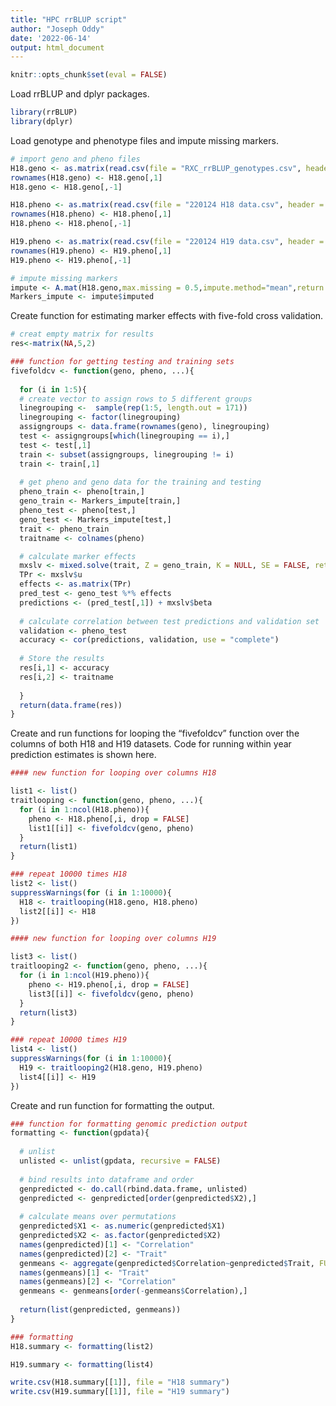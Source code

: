 ---
title: "HPC rrBLUP script"
author: "Joseph Oddy"
date: '2022-06-14'
output: html_document
---

```{r setup, include = FALSE}
knitr::opts_chunk$set(eval = FALSE)
```
Load rrBLUP and dplyr packages.

```{r}
library(rrBLUP)
library(dplyr)
```

Load genotype and phenotype files and impute missing markers.

```{r}
# import geno and pheno files
H18.geno <- as.matrix(read.csv(file = "RXC_rrBLUP_genotypes.csv", header = TRUE))
rownames(H18.geno) <- H18.geno[,1]
H18.geno <- H18.geno[,-1]

H18.pheno <- as.matrix(read.csv(file = "220124 H18 data.csv", header = TRUE))
rownames(H18.pheno) <- H18.pheno[,1]
H18.pheno <- H18.pheno[,-1]

H19.pheno <- as.matrix(read.csv(file = "220124 H19 data.csv", header = TRUE))
rownames(H19.pheno) <- H19.pheno[,1]
H19.pheno <- H19.pheno[,-1]

# impute missing markers
impute <- A.mat(H18.geno,max.missing = 0.5,impute.method="mean",return.imputed=T)
Markers_impute <- impute$imputed
```

Create function for estimating marker effects with five-fold cross validation.

```{r}
# creat empty matrix for results
res<-matrix(NA,5,2)

### function for getting testing and training sets
fivefoldcv <- function(geno, pheno, ...){
  
  for (i in 1:5){
  # create vector to assign rows to 5 different groups
  linegrouping <-  sample(rep(1:5, length.out = 171))
  linegrouping <- factor(linegrouping)
  assigngroups <- data.frame(rownames(geno), linegrouping)
  test <- assigngroups[which(linegrouping == i),]
  test <- test[,1]
  train <- subset(assigngroups, linegrouping != i)
  train <- train[,1]
  
  # get pheno and geno data for the training and testing
  pheno_train <- pheno[train,]
  geno_train <- Markers_impute[train,]
  pheno_test <- pheno[test,]
  geno_test <- Markers_impute[test,]
  trait <- pheno_train
  traitname <- colnames(pheno)

  # calculate marker effects
  mxslv <- mixed.solve(trait, Z = geno_train, K = NULL, SE = FALSE, return.Hinv=FALSE)
  TPr <- mxslv$u
  effects <- as.matrix(TPr)
  pred_test <- geno_test %*% effects
  predictions <- (pred_test[,1]) + mxslv$beta
  
  # calculate correlation between test predictions and validation set
  validation <- pheno_test
  accuracy <- cor(predictions, validation, use = "complete")
  
  # Store the results
  res[i,1] <- accuracy
  res[i,2] <- traitname
  
  }
  return(data.frame(res))
}
```

Create and run functions for looping the "fivefoldcv" function over the columns of both H18 and H19 datasets. Code for running within year prediction estimates is shown here.

```{r}
#### new function for looping over columns H18

list1 <- list()
traitlooping <- function(geno, pheno, ...){
  for (i in 1:ncol(H18.pheno)){
    pheno <- H18.pheno[,i, drop = FALSE]
    list1[[i]] <- fivefoldcv(geno, pheno)
  }
  return(list1)
}

### repeat 10000 times H18
list2 <- list()
suppressWarnings(for (i in 1:10000){
  H18 <- traitlooping(H18.geno, H18.pheno)
  list2[[i]] <- H18
})

#### new function for looping over columns H19

list3 <- list()
traitlooping2 <- function(geno, pheno, ...){
  for (i in 1:ncol(H19.pheno)){
    pheno <- H19.pheno[,i, drop = FALSE]
    list3[[i]] <- fivefoldcv(geno, pheno)
  }
  return(list3)
}

### repeat 10000 times H19
list4 <- list()
suppressWarnings(for (i in 1:10000){
  H19 <- traitlooping2(H18.geno, H19.pheno)
  list4[[i]] <- H19
})
```

Create and run function for formatting the output.

```{r}
### function for formatting genomic prediction output
formatting <- function(gpdata){
  
  # unlist
  unlisted <- unlist(gpdata, recursive = FALSE)
  
  # bind results into dataframe and order
  genpredicted <- do.call(rbind.data.frame, unlisted)
  genpredicted <- genpredicted[order(genpredicted$X2),]
  
  # calculate means over permutations
  genpredicted$X1 <- as.numeric(genpredicted$X1)
  genpredicted$X2 <- as.factor(genpredicted$X2)
  names(genpredicted)[1] <- "Correlation"
  names(genpredicted)[2] <- "Trait"
  genmeans <- aggregate(genpredicted$Correlation~genpredicted$Trait, FUN=mean)
  names(genmeans)[1] <- "Trait"
  names(genmeans)[2] <- "Correlation"
  genmeans <- genmeans[order(-genmeans$Correlation),]
  
  return(list(genpredicted, genmeans))
}

### formatting
H18.summary <- formatting(list2)

H19.summary <- formatting(list4)

write.csv(H18.summary[[1]], file = "H18 summary")
write.csv(H19.summary[[1]], file = "H19 summary")
```

